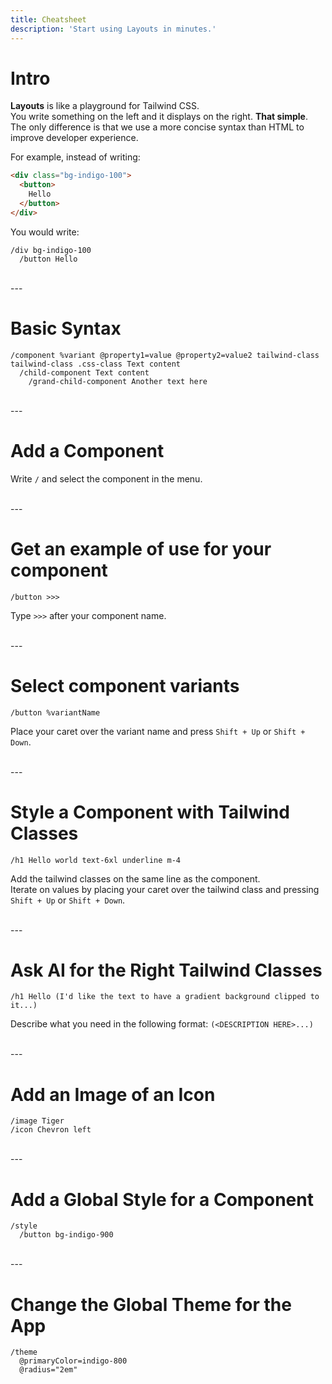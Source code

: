 ```yaml
---
title: Cheatsheet
description: 'Start using Layouts in minutes.'
---
```


# Intro 
**Layouts** is like a playground for Tailwind CSS. <br /> You write something on the left and it displays on the right. **That simple**. <br /> The only difference is that we use a more concise syntax than HTML to improve developer experience.

For example, instead of writing:

```html
<div class="bg-indigo-100">
  <button>
    Hello
  </button>
</div>
```

You would write:

```
/div bg-indigo-100
  /button Hello
```

<br />
---
<br />

# Basic Syntax
```
/component %variant @property1=value @property2=value2 tailwind-class tailwind-class .css-class Text content
  /child-component Text content
    /grand-child-component Another text here
```

<br />
---
<br />

# Add a Component
Write `/` and select the component in the menu.

<br />
---
<br />

# Get an example of use for your component
```
/button >>>
```
Type `>>>` after your component name.  

<br />
---
<br />

# Select component variants
```
/button %variantName
```
Place your caret over the variant name and press `Shift + Up` or `Shift + Down`.

<br />
---
<br />

# Style a Component with Tailwind Classes
```
/h1 Hello world text-6xl underline m-4
```
Add the tailwind classes on the same line as the component.
<br />
Iterate on values by placing your caret over the tailwind class and pressing `Shift + Up` or `Shift + Down`.

<br />
---
<br />

# Ask AI for the Right Tailwind Classes
```
/h1 Hello (I'd like the text to have a gradient background clipped to it...)
```
Describe what you need in the following format: `(<DESCRIPTION HERE>...)`  

<br />
---
<br />

# Add an Image of an Icon
```
/image Tiger
/icon Chevron left
```

<br />
---
<br />

# Add a Global Style for a Component
```
/style
  /button bg-indigo-900
```

<br />
---
<br />

# Change the Global Theme for the App

```
/theme 
  @primaryColor=indigo-800
  @radius="2em"
```
